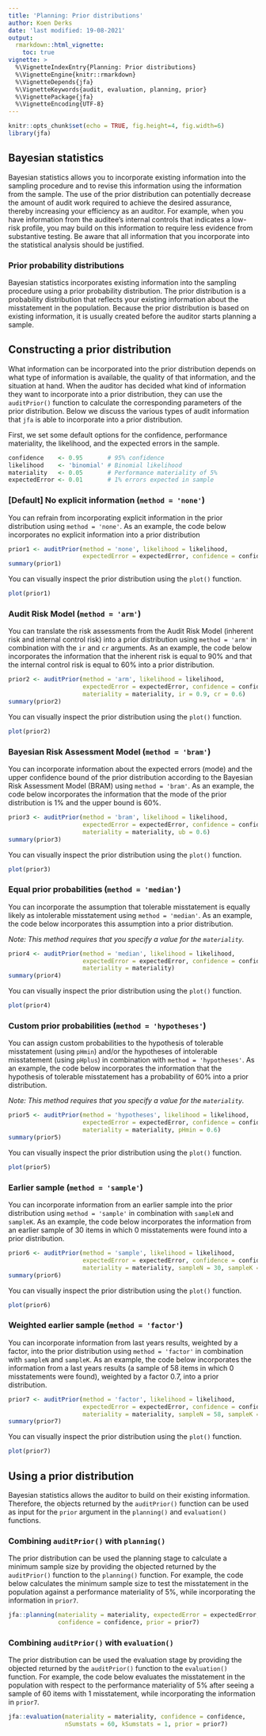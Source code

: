 ```yaml
---
title: 'Planning: Prior distributions'
author: Koen Derks
date: 'last modified: 19-08-2021'
output: 
  rmarkdown::html_vignette:
    toc: true
vignette: >
  %\VignetteIndexEntry{Planning: Prior distributions}
  %\VignetteEngine{knitr::rmarkdown}
  %\VignetteDepends{jfa}
  %\VignetteKeywords{audit, evaluation, planning, prior}
  %\VignettePackage{jfa}
  %\VignetteEncoding{UTF-8}
---
```


```r
knitr::opts_chunk$set(echo = TRUE, fig.height=4, fig.width=6)
library(jfa)
```

## Bayesian statistics

Bayesian statistics allows you to incorporate existing information into the sampling procedure and to revise this information using the information from the sample. The use of the prior distribution can potentially decrease the amount of audit work required to achieve the desired assurance, thereby increasing your efficiency as an auditor. For example, when you have information from the auditee's internal controls that indicates a low-risk profile, you may build on this information to require less evidence from substantive testing. Be aware that all information that you incorporate into the statistical analysis should be justified.

### Prior probability distributions

Bayesian statistics incorporates existing information into the sampling procedure using a prior probability distribution. The prior distribution is a probability distribution that reflects your existing information about the misstatement in the population. Because the prior distribution is based on existing information, it is usually created before the auditor starts planning a sample. 

## Constructing a prior distribution

What information can be incorporated into the prior distribution depends on what type of information is available, the quality of that information, and the situation at hand. When the auditor has decided what kind of information they want to incorporate into a prior distribution, they can use the `auditPrior()` function to calculate the corresponding parameters of the prior distribution. Below we discuss the various types of audit information that `jfa` is able to incorporate into a prior distribution.

First, we set some default options for the confidence, performance materiality, the likelihood, and the expected errors in the sample.

```r
confidence    <- 0.95       # 95% confidence
likelihood    <- 'binomial' # Binomial likelihood
materiality   <- 0.05       # Performance materiality of 5%
expectedError <- 0.01       # 1% errors expected in sample
```


### [Default] No explicit information (`method = 'none'`)

You can refrain from incorporating explicit information in the prior distribution using `method = 'none'`. As an example, the code below incorporates no explicit information into a prior distribution

```r
prior1 <- auditPrior(method = 'none', likelihood = likelihood, 
                     expectedError = expectedError, confidence = confidence)
summary(prior1)
```

You can visually inspect the prior distribution using the `plot()` function.

```r
plot(prior1)
```

### Audit Risk Model (`method = 'arm'`)

You can translate the risk assessments from the Audit Risk Model (inherent risk and internal control risk) into a prior distribution using `method = 'arm'` in combination with the `ir` and `cr` arguments. As an example, the code below incorporates the information that the inherent risk is equal to 90% and that the internal control risk is equal to 60% into a prior distribution. 

```r
prior2 <- auditPrior(method = 'arm', likelihood = likelihood, 
                     expectedError = expectedError, confidence = confidence,
                     materiality = materiality, ir = 0.9, cr = 0.6)
summary(prior2)
```

You can visually inspect the prior distribution using the `plot()` function.

```r
plot(prior2)
```

### Bayesian Risk Assessment Model (`method = 'bram'`)

You can incorporate information about the expected errors (mode) and the upper confidence bound of the prior distribution according to the Bayesian Risk Assessment Model (BRAM) using `method = 'bram'`. As an example, the code below incorporates the information that the mode of the prior distribution is 1% and the upper bound is 60%.

```r
prior3 <- auditPrior(method = 'bram', likelihood = likelihood, 
                     expectedError = expectedError, confidence = confidence,
                     materiality = materiality, ub = 0.6)
summary(prior3)
```

You can visually inspect the prior distribution using the `plot()` function.

```r
plot(prior3)
```

### Equal prior probabilities (`method = 'median'`)

You can incorporate the assumption that tolerable misstatement is equally likely as intolerable misstatement using `method = 'median'`. As an example, the code below incorporates this assumption into a prior distribution.

*Note: This method requires that you specify a value for the `materiality`.*

```r
prior4 <- auditPrior(method = 'median', likelihood = likelihood, 
                     expectedError = expectedError, confidence = confidence,
                     materiality = materiality)
summary(prior4)
```

You can visually inspect the prior distribution using the `plot()` function.

```r
plot(prior4)
```

### Custom prior probabilities (`method = 'hypotheses'`)

You can assign custom probabilities to the hypothesis of tolerable misstatement (using `pHmin`) and/or the hypotheses of intolerable misstatement (using `pHplus`) in combination with `method = 'hypotheses'`. As an example, the code below incorporates the information that the hypothesis of tolerable misstatement has a probability of 60% into a prior distribution.

*Note: This method requires that you specify a value for the `materiality`.*

```r
prior5 <- auditPrior(method = 'hypotheses', likelihood = likelihood, 
                     expectedError = expectedError, confidence = confidence,
                     materiality = materiality, pHmin = 0.6)
summary(prior5)
```

You can visually inspect the prior distribution using the `plot()` function.

```r
plot(prior5)
```

### Earlier sample (`method = 'sample'`)

You can incorporate information from an earlier sample into the prior distribution using `method = 'sample'` in combination with `sampleN` and `sampleK`. As an example, the code below incorporates the information from an earlier sample of 30 items in which 0 misstatements were found into a prior distribution.

```r
prior6 <- auditPrior(method = 'sample', likelihood = likelihood, 
                     expectedError = expectedError, confidence = confidence,
                     materiality = materiality, sampleN = 30, sampleK = 0)
summary(prior6)
```

You can visually inspect the prior distribution using the `plot()` function.

```r
plot(prior6)
```

### Weighted earlier sample (`method = 'factor'`)

You can incorporate information from last years results, weighted by a factor, into the prior distribution using `method = 'factor'` in combination with `sampleN` and `sampleK`. As an example, the code below incorporates the information from a last years results (a sample of 58 items in which 0 misstatements were found), weighted by a factor 0.7, into a prior distribution.

```r
prior7 <- auditPrior(method = 'factor', likelihood = likelihood, 
                     expectedError = expectedError, confidence = confidence,
                     materiality = materiality, sampleN = 58, sampleK = 0, factor = 0.7)
summary(prior7)
```

You can visually inspect the prior distribution using the `plot()` function.

```r
plot(prior7)
```

## Using a prior distribution

Bayesian statistics allows the auditor to build on their existing information. Therefore, the objects returned by the `auditPrior()` function can be used as input for the `prior` argument in the `planning()` and `evaluation()` functions.

### Combining `auditPrior()` with `planning()`

The prior distribution can be used the planning stage to calculate a minimum sample size by providing the objected returned by the `auditPrior()` function to the `planning()` function. For example, the code below calculates the minimum sample size to test the misstatement in the population against a performance materiality of 5%, while incorporating the information in `prior7`.

```r
jfa::planning(materiality = materiality, expectedError = expectedError, 
              confidence = confidence, prior = prior7)
```

### Combining `auditPrior()` with `evaluation()`

The prior distribution can be used the evaluation stage by providing the objected returned by the `auditPrior()` function to the `evaluation()` function. For example, the code below evaluates the misstatement in the population with respect to the performance materiality of 5% after seeing a sample of 60 items with 1 misstatement, while incorporating the information in `prior7`.

```r
jfa::evaluation(materiality = materiality, confidence = confidence, 
                nSumstats = 60, kSumstats = 1, prior = prior7)
```